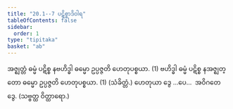 ```yaml
---
title: "20.1--7 ပဋိစ္စာဒိဝါရ"
tableOfContents: false
sidebar:
  order: 1
type: "tipitaka"
basket: "ab"
---
```



<DynamicBreadcrumb />

<Division number="48">

<Paragraph number="129">
အဇ္ဈတ္တံ ဓမ္မံ ပဋိစ္စ နဗဟိဒ္ဓါ ဓမ္မော ဥပ္ပဇ္ဇတိ ဟေတုပစ္စယာ. (1)
</Paragraph>

<Paragraph number="130">
ဗဟိဒ္ဓါ ဓမ္မံ ပဋိစ္စ နအဇ္ဈတ္တော ဓမ္မော ဥပ္ပဇ္ဇတိ ဟေတုပစ္စယာ. (1) (သံခိတ္တံ.)
</Paragraph>

<Paragraph number="131">
ဟေတုယာ ဒွေ …ပေ…  အဝိဂတေ ဒွေ. (သဗ္ဗတ္ထ ဝိတ္ထာရော.)
</Paragraph>
</Division>